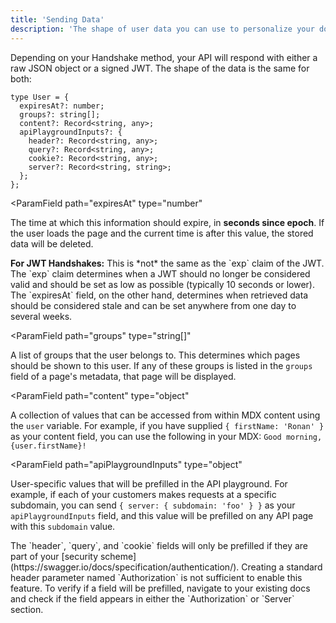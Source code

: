 ```yaml
---
title: 'Sending Data'
description: 'The shape of user data you can use to personalize your docs'
---
```


Depending on your Handshake method, your API will respond with either a raw JSON object or a signed JWT. The shape of the data is the same for both:

```tsx
type User = {
  expiresAt?: number;
  groups?: string[];
  content?: Record<string, any>;
  apiPlaygroundInputs?: {
    header?: Record<string, any>;
    query?: Record<string, any>;
    cookie?: Record<string, any>;
    server?: Record<string, string>;
  };
};
```

<ParamField
  path="expiresAt"
  type="number"
>
  The time at which this information should expire, in **seconds since epoch**. If the user loads the page and the current time is after this value, the stored data will be deleted.
  
  <Warning>
    <b>For JWT Handshakes:</b> This is *not* the same as the `exp` claim of the JWT. The `exp` claim determines when a JWT should no longer be considered valid and should be set as low as possible (typically 10 seconds or lower). The `expiresAt` field, on the other hand, determines when retrieved data should be considered stale and can be set anywhere from one day to several weeks.
  </Warning>
</ParamField>

<ParamField
  path="groups"
  type="string[]"
>
  A list of groups that the user belongs to. This determines which pages should be shown to this user. If any of these groups is listed in the `groups` field of a page's metadata, that page will be displayed.
</ParamField>

<ParamField
  path="content"
  type="object"
>
  A collection of values that can be accessed from within MDX content using the `user` variable. For example, if you have supplied `{ firstName: 'Ronan' }` as your content field, you can use the following in your MDX: `Good morning, {user.firstName}!`
</ParamField>

<ParamField
  path="apiPlaygroundInputs"
  type="object"
>
  User-specific values that will be prefilled in the API playground. For example, if each of your customers makes requests at a specific subdomain, you can send `{ server: { subdomain: 'foo' } }` as your `apiPlaygroundInputs` field, and this value will be prefilled on any API page with this `subdomain` value.

  <Note>
    The `header`, `query`, and `cookie` fields will only be prefilled if they are part of your [security scheme](https://swagger.io/docs/specification/authentication/). Creating a standard header parameter named `Authorization` is not sufficient to enable this feature. To verify if a field will be prefilled, navigate to your existing docs and check if the field appears in either the `Authorization` or `Server` section.
  </Note>
</ParamField>